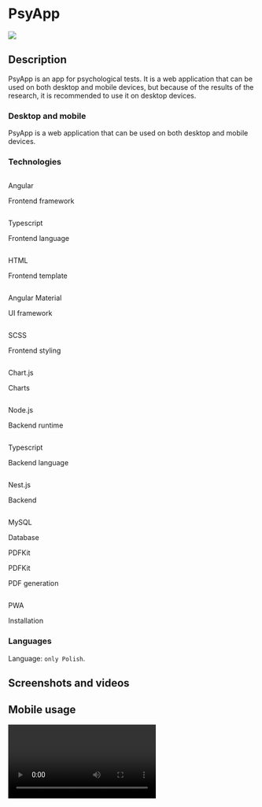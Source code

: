 <style jsx global>{`
  video {
    max-width: 400px;
    border: 10px solid #333;
    border-radius: 20px;
  }
  .border-img {
    border: 10px solid #333;
    border-radius: 20px;
  }
  @media (max-width: 500px) {
    video {
      max-width: 100%;
    }
  }
`}</style>

# PsyApp

<div className="flex items-center justify-center bg-orange-500/20 p-2 rounded-xl h-40">
    <img src="/logos/quak.png" className="rounded-full bg-orange-500 p-2" />
</div>

## Description

PsyApp is an app for psychological tests. It is a web application that can be used on both desktop and mobile devices, but because of the results of the research, it is recommended to use it on desktop devices.

### Desktop and mobile

PsyApp is a web application that can be used on both desktop and mobile devices.

### Technologies

<div className="mt-5 grid grid-cols-2 gap-x-6 gap-y-10 sm:grid-cols-2 lg:grid-cols-3 xl:gap-x-8">
    <div className="flex flex-col items-center gap-3">
        <img className="h-14 flex-none rounded-full bg-gray-50 p-2" src="/logos/angular.png" alt=""/>
        <p className="text-sm font-semibold leading-6">Angular</p>
        <p className="text-sm text-gray-500">Frontend framework</p>
    </div>
    <div className="flex flex-col items-center gap-3">
        <img className="h-14 flex-none rounded-full bg-gray-50 p-2" src="/logos/typescript.png" alt=""/>
        <p className="text-sm font-semibold leading-6">Typescript</p>
        <p className="text-sm text-gray-500">Frontend language</p>
    </div>
    <div className="flex flex-col items-center gap-3">
        <img className="h-14 flex-none rounded-full bg-gray-50 p-2" src="/logos/html.png" alt=""/>
        <p className="text-sm font-semibold leading-6">HTML</p>
        <p className="text-sm text-gray-500">Frontend template</p>
    </div>
    <div className="flex flex-col items-center gap-3">
        <img className="h-14 flex-none rounded-full bg-gray-50 p-2" src="/logos/angular_material.png" alt=""/>
        <p className="text-sm font-semibold leading-6">Angular Material</p>
        <p className="text-sm text-gray-500">UI framework</p>
    </div>
    <div className="flex flex-col items-center gap-3">
        <img className="h-14 flex-none rounded-full bg-gray-50 p-2" src="/logos/sass.png" alt=""/>
        <p className="text-sm font-semibold leading-6">SCSS</p>
        <p className="text-sm text-gray-500">Frontend styling</p>
    </div>
    <div className="flex flex-col items-center gap-3">
        <img className="h-14 flex-none rounded-full bg-gray-50 p-2" src="/logos/chartjs.png" alt=""/>
        <p className="text-sm font-semibold leading-6">Chart.js</p>
        <p className="text-sm text-gray-500">Charts</p>
    </div>
    <div className="flex flex-col items-center gap-3">
        <img className="h-14 flex-none rounded-full bg-gray-50 p-2" src="/logos/nodejs.png" alt=""/>
        <p className="text-sm font-semibold leading-6">Node.js</p>
        <p className="text-sm text-gray-500">Backend runtime</p>
    </div>
    <div className="flex flex-col items-center gap-3">
        <img className="h-14 flex-none rounded-full bg-gray-50 p-2" src="/logos/typescript.png" alt=""/>
        <p className="text-sm font-semibold leading-6">Typescript</p>
        <p className="text-sm text-gray-500">Backend language</p>
    </div>
    <div className="flex flex-col items-center gap-3">
        <img className="h-14 flex-none rounded-full bg-gray-50 p-2" src="/logos/nestjs.svg" alt=""/>
        <p className="text-sm font-semibold leading-6">Nest.js</p>
        <p className="text-sm text-gray-500">Backend</p>
    </div>
    <div className="flex flex-col items-center gap-3">
        <img className="h-14 flex-none rounded-full bg-gray-50 p-2" src="/logos/mysql.png" alt=""/>
        <p className="text-sm font-semibold leading-6">MySQL</p>
        <p className="text-sm text-gray-500">Database</p>
    </div>
    <div className="flex flex-col items-center gap-3">
        <p className="h-14 flex justify-center items-center rounded-full bg-gray-50 p-2 text-black">PDFKit</p>
        <p className="text-sm font-semibold leading-6">PDFKit</p>
        <p className="text-sm text-gray-500">PDF generation</p>
    </div>
    <div className="flex flex-col items-center gap-3">
        <img className="h-14 flex-none rounded-full bg-gray-50 p-2" src="/logos/pwa.png" alt=""/>
        <p className="text-sm font-semibold leading-6">PWA</p>
        <p className="text-sm text-gray-500">Installation</p>
    </div>
</div>

### Languages

Language: `only Polish`.

## Screenshots and videos

<h2 className=" mt-10 text-center">Mobile usage</h2>

<video src="/portfolio/psyapp/PSY-APP_MOBILE.MOV" className="mx-auto shadow-lg border-neutral-500 border-opacity-10" autoPlay={true} loop={true} controls={true} />

<h2 className=" mt-10 text-center">Desktop usage</h2>

<img src="/portfolio/psyapp/psyapp_press_article.png" className="border-img mt-5 mx-auto shadow-lg border-neutral-500 border-opacity-10" />

<img src="/portfolio/psyapp/psyapp_digits.PNG" className="border-img mt-5 mx-auto shadow-lg border-neutral-500 border-opacity-10" />

<img src="/portfolio/psyapp/psyapp_digits_task.png" className="border-img mt-5 mx-auto shadow-lg border-neutral-500 border-opacity-10" />

<img src="/portfolio/psyapp/psyapp_digits_task_fail.png" className="border-img mt-5 mx-auto shadow-lg border-neutral-500 border-opacity-10" />

<div className="mt-5 flex flex-col items-end">
    <p className="text-sm leading-6 text-gray-500">Offline</p>
    <div className="mt-1 flex items-center gap-x-1.5">
        <div className="flex-none rounded-full bg-orange-500/20 p-1">
            <div className="h-1.5 w-1.5 rounded-full bg-orange-500"></div>
        </div>
        <p className="text-xs leading-5 text-gray-500">Active 2021 - 2023</p>
    </div>
</div>

## What's next?

[Contact with me](/contact) to get access to the demo version - if your company is interested in using something similar to it.